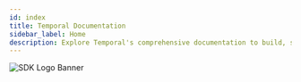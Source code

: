 ```yaml
---
id: index
title: Temporal Documentation
sidebar_label: Home
description: Explore Temporal's comprehensive documentation to build, scale, and manage reliable, fault-tolerant workflows with Workflow-as-Code solutions.
---
```



<!-- 
<img 
  src="/homepage/sdk-logos-with-ruby.png" 
  alt="SDK Logo Banner" 
  class="fixed-size-logo"
/>
-->

<img 
  src="/homepage/documentation-banner-dark.png" 
  alt="SDK Logo Banner" 
/>

<!-- 
#### WHAT IS TEMPORAL?

Temporal is an open-source development platform for building reliable and durable applications. 
Temporal ensures that your application behaves correctly despite failure conditions by guaranteeing that it will keep running, no matter what happens.
-->





<TemporalDocsLanding />


